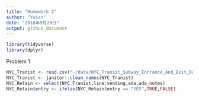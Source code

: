 ```yaml
---
title: "Homework 2"
author: "Yuixn"
date: "2018年9月29日"
output: github_document
---
```

```r
library(tidyverse)
library(dplyr)
```

Problem 1

```r
NYC_Tranist <- read.csv("~/data/NYC_Transit_Subway_Entrance_And_Exit_Data.csv")
NYC_Tranist <- janitor::clean_names(NYC_Tranist)
NYC_Retain <- select(NYC_Tranist,line:vending,ada,ada_notes)
NYC_Retain$entry <- ifelse(NYC_Retain$entry == "YES",TRUE,FALSE)
```

